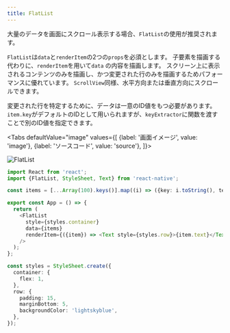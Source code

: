 ```yaml
---
title: FlatList
---
```



大量のデータを画面にスクロール表示する場合、`FlatList`の使用が推奨されます。

`FlatList`は`data`と`renderItem`の2つの`props`を必須とします。
子要素を描画する代わりに、`renderItem`を用いて`data` の内容を描画します。
スクリーン上に表示されるコンテンツのみを描画し、かつ変更された行のみを描画するためパフォーマンスに優れています。
`ScrollView`同様、水平方向または垂直方向にスクロールできます。

変更された行を特定するために、データは一意のID値をもつ必要があります。
`item.key`がデフォルトのIDとして用いられますが、`keyExtractor`に関数を渡すことで別のID値を指定できます。

<!-- textlint-disable ja-technical-writing/sentence-length -->

<Tabs
  defaultValue="image"
  values={[
    {label: '画面イメージ', value: 'image'},
    {label: 'ソースコード', value: 'source'},
  ]}>

<!-- textlint-enable ja-technical-writing/sentence-length -->

<TabItem value="image">

![FlatList](flat-list.png)

</TabItem>

<TabItem value="source">

```typescript jsx title="/src/App.tsx"
import React from 'react';
import {FlatList, StyleSheet, Text} from 'react-native';

const items = [...Array(100).keys()].map((i) => ({key: i.toString(), text: `item ${i}`}));

export const App = () => {
  return (
    <FlatList
      style={styles.container}
      data={items}
      renderItem={({item}) => <Text style={styles.row}>{item.text}</Text>}
    />
  );
};

const styles = StyleSheet.create({
  container: {
    flex: 1,
  },
  row: {
    padding: 15,
    marginBottom: 5,
    backgroundColor: 'lightskyblue',
  },
});
```

</TabItem>
</Tabs>
